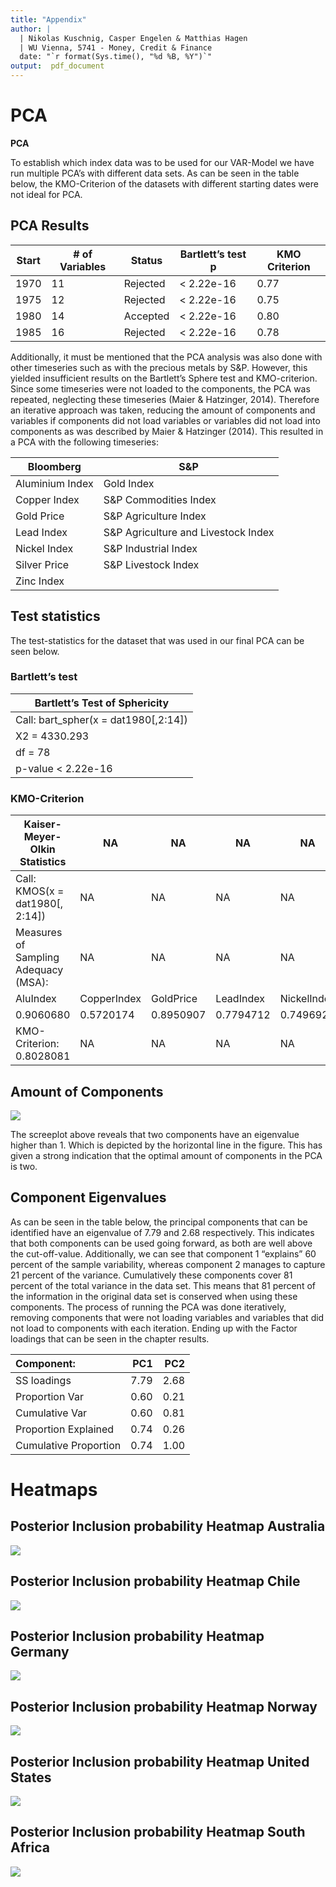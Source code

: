 ```yaml
---
title: "Appendix"
author: |
  | Nikolas Kuschnig, Casper Engelen & Matthias Hagen
  | WU Vienna, 5741 - Money, Credit & Finance
  date: "`r format(Sys.time(), "%d %B, %Y")`"
output:  pdf_document
---
```


# PCA  

**PCA**

To establish which index data was to be used for our VAR-Model we have run multiple PCA’s with different data sets. As can be seen in the table below, the KMO-Criterion of the datasets with different starting dates were not ideal for PCA. 

## PCA Results
| Start | # of Variables | Status | Bartlett's test p | KMO Criterion |
| --- | --- | --- | --- | --- |
| 1970 | 11 | Rejected | < 2.22e-16 | 0.77 |
| 1975 | 12 | Rejected | < 2.22e-16 | 0.75 |
| 1980 | 14 | Accepted | < 2.22e-16 | 0.80 |
| 1985 | 16 | Rejected | < 2.22e-16 | 0.78 |


Additionally, it must be mentioned that the PCA analysis was also done with other timeseries such as with the precious metals by S&P. However, this yielded insufficient results on the Bartlett’s Sphere test and KMO-criterion. Since some timeseries were not loaded to the components, the PCA was repeated, neglecting these timeseries (Maier & Hatzinger, 2014). Therefore an iterative approach was taken, reducing the amount of components and variables if components did not load variables or variables did not load into components as was described by Maier & Hatzinger (2014). This resulted in a PCA with the following timeseries:


| Bloomberg | S&P | 
| --- | --- |
| Aluminium Index | Gold Index |
| Copper Index | S&P Commodities Index |
| Gold Price | S&P Agriculture Index |
| Lead Index | S&P Agriculture and Livestock Index |
| Nickel Index | S&P Industrial Index |
| Silver Price | S&P Livestock Index |
| Zinc Index | |

##  Test statistics
The test-statistics for the dataset that was used in our final PCA can be seen below. 

### Bartlett's test
| Bartlett's Test of Sphericity |
| --- |
| Call: bart_spher(x = dat1980[,2:14]) |
| X2 = 4330.293                 |
| df = 78                       |
| p-value < 2.22e-16            |


### KMO-Criterion
| Kaiser-Meyer-Olkin Statistics | NA | NA | NA | NA | NA | NA | NA | NA | NA | NA | NA | NA |
| --- | --- | --- | --- | --- | --- | --- | --- | --- | --- | --- | --- | --- | --- | --- |
| Call: KMOS(x = dat1980[, 2:14]) | NA | NA | NA | NA | NA | NA | NA | NA | NA | NA | NA | NA |
| Measures of Sampling Adequacy (MSA): | NA | NA | NA | NA | NA | NA | NA | NA | NA | NA | NA | NA |
| AluIndex | CopperIndex | GoldPrice | LeadIndex | NickelIndex | SilverPrice | SPIndex | SP.AgriIndex | SP.Agri.LiveIndex | SP.GoldIndex | SPIndustrialIndex | SP.LivestockIndex | ZincIndex |
| 0.9060680 | 0.5720174 | 0.8950907 | 0.7794712 | 0.7496926   | 0.8713319   | 0.8778559 | 0.7029208    | 0.7286195         | 0.8670121    | 0.8728420         | 0.6927517 | 0.7095550 |
| KMO-Criterion: 0.8028081             | NA          | NA        | NA        | NA          | NA          | NA        | NA           | NA                | NA  | NA | NA                | NA        |

##  Amount of Components

![](img/Screeplot.png)

The screeplot above reveals that two components have an eigenvalue higher than 1. Which is depicted by the horizontal line in the figure. This has given a strong indication that the optimal amount of components in the PCA is two.

##  Component Eigenvalues
As can be seen in the table below, the principal components that can be identified have an eigenvalue of 7.79 and 2.68 respectively. This indicates that both components can be used going forward, as both are well above the cut-off-value. Additionally, we can see that component 1 “explains” 60 percent of the sample variability, whereas component 2 manages to capture 21 percent of the variance. Cumulatively these components cover 81 percent of the total variance in the data set. This means that 81 percent of the information in the original data set is conserved when using these components.
The process of running the PCA was done iteratively, removing components that were not loading variables and variables that did not load to components with each iteration. Ending up with the Factor loadings that can be seen in the chapter results.

|Component:            |  PC1|  PC2|
|:---------------------|----:|----:|
|SS loadings           | 7.79| 2.68|
|Proportion Var        | 0.60| 0.21|
|Cumulative Var        | 0.60| 0.81|
|Proportion Explained  | 0.74| 0.26|
|Cumulative Proportion | 0.74| 1.00|

\newpage

#  Heatmaps

##  Posterior Inclusion probability Heatmap Australia

![](img/pip_heatmap_AUS.png)

##  Posterior Inclusion probability Heatmap Chile

![](img/pip_heatmap_CHL.png)

##  Posterior Inclusion probability Heatmap Germany

![](img/pip_heatmap_DEU.png)

##  Posterior Inclusion probability Heatmap Norway

![](img/pip_heatmap_NOR.png)

##  Posterior Inclusion probability Heatmap United States

![](img/pip_heatmap_USA.png)

##  Posterior Inclusion probability Heatmap South Africa

![](img/pip_heatmap_ZAF.png)
